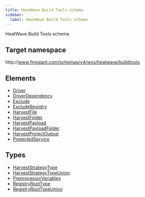 ```yaml
---
title: HeatWave Build Tools schema
sidebar:
  label: HeatWave Build Tools schema
---
```


HeatWave Build Tools schema

## Target namespace

http&#58;//www.firegiant.com/schemas/v4/wxs/heatwave/buildtools

## Elements

- [Driver](../driver)
- [DriverDependency](../driverdependency)
- [Exclude](../exclude)
- [ExcludeRegistry](../excluderegistry)
- [HarvestFile](../harvestfile)
- [HarvestFolder](../harvestfolder)
- [HarvestPayload](../harvestpayload)
- [HarvestPayloadFolder](../harvestpayloadfolder)
- [HarvestProjectOutput](../harvestprojectoutput)
- [ProtectedService](../protectedservice)

## Types

- [HarvestStrategyType](../harveststrategytype)
- [HarvestStrategyTypeUnion](../harveststrategytype)
- [PreprocessorVariables](../preprocessorvariables)
- [RegistryRootType](../registryroottype)
- [RegistryRootTypeUnion](../registryroottype)

